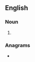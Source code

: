 ==English==

===Noun===
{{head|en|noun plural form}}

# {{plural of|komatik|lang=en}}

===Anagrams===
* {{anagrams|en|kamotiks|kiskatom}}